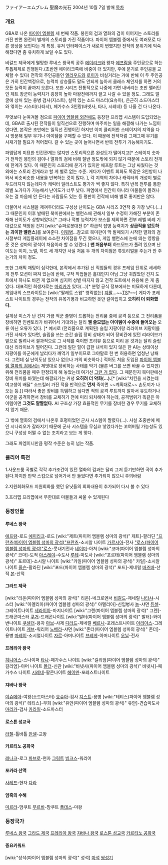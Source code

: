 ファイアーエムブレム 聖魔の光石
2004년 10월 7일 발매
[[목차]]

=== 개요 ===
GBA로 나온 [[파이어 엠블렘]] 세 번째 작품. 봉인의 검과 열화의 검이 이어지는 스토리를 가진 반면 완전히 별개의 스토리를 가진 작품이다. 파이어 엠블렘 중에서도 여러모로 다른 양상을 보인다는 게 특징. 유저 인터페이스가 새로이 변했지만 전작의 분위기에 익숙해졌다면 좀 유치하게 보일 수도 있다. 

비갈드 제국에게 멸망한 루네스 왕국의 공주 [[에이리크]]와 왕자 [[에프람]]을 주인공으로 하는 투톱체제로 진행된다.(초반엔 에이리크쪽에 비중이 더 있지만, 후에 분기로 주인공을 교체할 수 있다) 전작의 주인공들인 [[엘리우드]]와 [[로이]]가 비실거리는 거에 반해 이 두 주인공은 가히 인간백정으로, 능력치 상승률도 말도 안되게 높아서 클래스 체인지를 하면 거의 모든 능력이 끝까지 오른다. 또한 시리즈 전통적으로 나중에 가면 내버리는 초반 팰러딘인 제트 장군이 능력치가 굉장히 높아 마왕전에까지 끌고 나갈 수 있을 정도. 그래도 얼굴에 상처 있는 용병 검사(지스트), 실력 있는 소드 마스터(요슈아), 은근히 소드마스터와 엮이는 시스터(나타샤), 페가수스 3인랑(바넷사, 타나, 시레네) 등 나올 건 다 나온다. 

무엇보다 눈여겨볼 점으로 [[파이어 엠블렘 외전]]에도 등장한 프리맵 시스템이 도입되었는데, GBA로 출시된 전작들이 일직선으로 진행하며 마주치는 일을 해결해 나가는 느낌이었다면, 본작은 초반에는 일직선 진행이긴 하지만 이미 클리어한 스테이지의 지역을 다시 방문해 일부 무기나 아이템을 구매할 수 있다. 이 때문에 전작처럼 그때그때 무기를 사재기할 필요가 적어졌다. 갈 수 있는 곳이 늘어나면서 반복 전투가 가능해지기도. 

파엠답게 미묘한 인간관계는 많지만 스토리적으론 완성도가 떨어지고[* 스테이지 숫자가 전작인 봉인의 검이나 열화의 검에 비해 절반 정도밖에 되지 않기 때문에 스토리 전개에 한계가 있다. 이 때문인지 스토리에 분기가 있지만 에프람 루트는 그냥 싸웠다는 것 외에는 스토리 전개라고 할 게 별로 없는 수준. 게다가 이벤트 회화도 똑같은 3인방이 나와서 비슷비슷한 내용을 반복하는 것이 많다. ], 각 지역의 차이나 캐릭터의 개성이 별로 두드러지지 않는데다가 캐릭터 일러스트도 평가가 썩 좋지 않다. 특히 반복 전투를 통한 레벨 노가다가 가능해서 난이도가 너무 낮다. 파엠에서 인간이 아니라 마물들이 몰려나오는 걸 마음에 안 든다는 사람들도 있는 등 평판이 전작에 비해 별로 좋지만은 않다. 

더불어서 시스템을 제껴두더라도 구성상 난이도는 GBA 시리즈 3연작 중 가장 낮다.(…) 그 때문인지 이후 발매된 북미판에서는 밸런스에 관해서 일부 수정이 가해진 부분이 존재해 난이도가 상향되었다.[* 그러나 적병 능력치가 보스를 제외하면 전부 레벨 비례 기대값으로 책정된 건지 [wiki:"슈퍼로봇대전 D" 하급직 잡병 능력치가 '''상급직을 압도하는 괴이한 밸런스''']를 보여준다. [[이뭐병]]...참고로 북미판이 막 발매되기 시작한 열화의 검 시절부터 게임플레이에 소소한 차이점을 두긴 했으나, 게임 밸런스에 눈에 띄는 영향을 준 것은 성마의 광석이 처음이라 할 수 있겠다.] '''맨 처음부터''' 하드모드가 풀려 있으며 난이도는 이지, 노멀, 하드 세 개지만 사실 처음 두 개의 차이점은 튜토리얼을 주는가 안 주는가의 차이 정도. 

또한 그래픽 재탕이 심각한데, 본작에서 추가된 신 직업들의 경우 프레임 단위로 세세하게 전투 모션이 짜져 있는데 반해, 구작 직업들은 홀대인지 아님 그냥 귀찮았던 건지 도트에서 하나도 바뀐 게 없으며 심지어 성별 따지지 않고 전작 도트에서 유용해 온 게 좀 있다. 대표적인 희생자로는 [[마리카]]가 있다(…)[* 분명 공식 정보에서는 미묘하게 다른데, 게임내의 스프라이트는 [wiki:"팔레트 스왑" 영락없는] [[쟈팔]]...~~[[TS]]?~~] 게다가 포레스트 나이트의 경우는 전작의 유목기병과 비교하면 옷만 갈아입히고 '''오히려 더 퇴화했다.''' 

설계상 미스가 난 건지 가끔 적군 졸병이 드롭하는 전리품 중에 공격 등으로 그 전리품을 장비하면 인벤토리가 바뀌어서 기대와는 달리 '''웬 쓸모없는 아이템이 수중에 들어오는''' 오류 아닌 오류가 있다. [* 예시로 (전리품으로 계획된) 슬립 지팡이랑 리라이브 지팡이를 가진 사제가 있다면, 슬립을 쓰는 순간 슬립 장비 상태가 되어 장비칸에 있던 리라이브가 밑으로 밀려나서 결과적으로 그 사제를 죽이면 프리뷰 등으로 미리 본 것과는 달리 슬립 대신 리라이브가 떨어진다. 그런데 일단 힐이 급한 녀석이 있지 않은 한 AI는 상태이상 지팡이를 아군에게 날리다가 깨먹기 일쑤이므로 그야말로 한 번 허용하면 엄청난 낭패다. 그런데 실 난이도상 있으나 없으나 거의 비슷하다.] 적어도 처음 도입된 [[파이어 엠블렘 열화의 검]]에서는 제멋대로 장비하는 사태를 막기 (물론 버그를 쓰면 바꿀 수 있지만) 위해 전리품을 매우 한정되게 해 놓았는데 여기선 [[그런 거 없다]]. 그 때문인지 북미판에선 장비 위치를 바꿨는데 해결되기는 커녕 '''오히려 더 악화(...).'''[* [wiki:"치킨을 시켰는데 여고생이 배달" 소드킬러 가진 적을 반격으로 '''먼저''' 죽이면 ~~계획대로~~ 손도끼가 나오는 등.]] 따라서 좋은 장비를 득템하고 싶다면 적의 공격 루트까지 알아서 유도하거나 아군을 공격하면서 장비를 교체하기 전에 미리 퇴치해야 하는데, 공격범위가 똑같은 아이템이면 '''그것도 얄짤없다.''' AI 구조상 가장 효율적인 무기를 장비한 경우 무기를 교체하지 않기 때문.

그 밖에 열화의 검에서 나온후 호평이었던 군사 시스템이 짤렸다(…). 사실 초중반에 메인 시나리오가 갈라지기 때문에 군사 시스템을 무심코 넣었다가는 꼬여버릴 가능성도 있으니 구성상 어쩔 수 없는 조치라고 보는 게 맞다.

그래도 파엠이니만큼 평작 수준은 능히 넘는 작품. 

=== 클리어 특전 ===
1.사운드룸
곡별로 각각 추가조건이 있던 열화의 검과는 달리 그저 듣기만하면 곡이 추가된다.하지만 만약 스킵으로 넘어가서 안 들었다면 추가되지 않으니 주의바람

2.지원회화모드
지원회화를 했던 유닛들의 회화내용이 추가되어 다시 볼 수 있다

3.프리맵
프리맵에서 무한대로 마물들과 싸울 수 있게된다


=== 등장인물 ===
==== 루네스 왕국 ====
[[에프람]]-로드
[[에이리크]]-로드
[wiki:"제트(파이어 엠블렘 성마의 광석)" 제트]-팔라딘
[["프란츠(파이어 엠블렘 성마의 광석)"프란츠]]-소시알 나이트
[[가르시아]]-전사
[["로스(파이어 엠블렘 성마의 광석)"로스]]-풋내기전사
[[네이미]]-아쳐
[wiki:"코마(파이어 엠블렘 성마의 광석)" 코마]-도적
[[아스레이]]-수도사
[[루테]]-마도사
[wiki:"포르테(파이어 엠블렘 성마의 광석)" 포르테]-소시알 나이트
[wiki:"카일(파이어 엠블렘 성마의 광석)" 카일]-소시알 나이트
[[올슨]]-팔라딘
[wiki:"포드(파이어 엠블렘 성마의 광석)" 포드]-제네럴
[[바즈바]]-산적
[[본]]-산적

==== 그라드 제국 ====
[wiki:"리온(파이어 엠블렘 성마의 광석)" 리온]-네크로멘서
[[비갈드]]-제네럴
[[나타샤]]-시스터
[wiki:"아멜리아(파이어 엠블렘 성마의 광석)" 아멜리아]-신입병사
[[놀]]-샤먼
[[듀셀]]-그레이트나이트
[[세라이아]]-마지나이트
[wiki:"그렌(파이어 엠블렘 성마의 광석)" 그렌]-드래곤마스터
[[쿠거]]-드래곤나이트
[wiki:"발터(파이어 엠블렘 성마의 광석)" 발터]-와이번나이트
[[쿠셀더]]-용자
[[아브]]-사제
[[디라드]]-제네럴
[[베르나]]-포레스트나이트
[[아리아스]]-그레이트나이트
[[게브]]-워리어
[[노베라]]-샤먼
[wiki:"존더(파이어 엠블렘 성마의 광석)" 존더]-용병
[[마레이]]-소시얼나이트
[[자르]]-아머나이트
[[브레게]]-아머나이트
[[오닐]]-전사

==== 프레리아 왕국 ====
[[히니어스]]-스나이퍼
[[타나]]-페가수스 나이트
[wiki:"길리엄(파이어 엠블렘 성마의 광석)" 길리엄]-아머 나이트
[[몰더]]-신관
[wiki:"바넷사(파이어 엠블렘 성마의 광석)" 바넷사]-페가수스 나이트
[[시레네]]-팔콘나이트
[[헤이덴]]-포레스트나이트

==== 쟈바나 왕국 ====
[[이슈메아]]-여왕(소드마스터)
[[요슈아]]-검사
[[지스트(파이어 엠블렘)|지스트]]-용병
[wiki:"테티스(파이어 엠블렘 성마의 광석)" 테티스]-무희
[wiki:"유안(파이어 엠블렘 성마의 광석)" 유안]-견습마도사
[[마리카]]-검사
[[카라일]]-소드마스터

==== 로스톤 성교국 ====
[[라첼]]-톨바톨
[[만셀]]-교왕

==== 카르티노 공화국 ====
[[레나크]]-로그
[[파브로]]-현자
[[그림트]]
[[빙크스]]-워리어

==== 포카라 산맥 ====
[[사레프]]-현자
[[다라]]

==== 암흑의 수해 ====
[[미르라]]-맘쿠트
[[무르바]]-맘쿠트
[[폴데스]]-마왕

=== 등장국가 ===
[[루네스 왕국]]
[[그라드 제국]]
[[프레리아 왕국]]
[[쟈바나 왕국]]
[[로스톤 성교국]]
[[카르티노 공화국]]

==== 중요키워드 ====
[wiki:"성석(파이어 엠블렘 성마의 광석)" 성석]
[[마석]]
[[쌍성기]]
